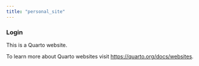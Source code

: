 ```yaml
---
title: "personal_site"
---
```


### Login


This is a Quarto website.

To learn more about Quarto websites visit <https://quarto.org/docs/websites>.

